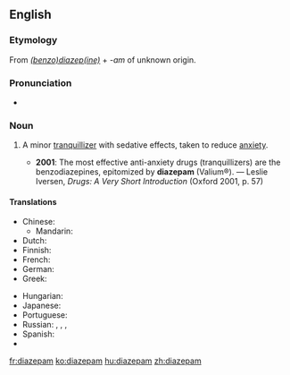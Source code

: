==English==

===Etymology===
From ''[[benzodiazepine|(benzo)diazep(ine)]]'' + ''-am'' of unknown origin.

===Pronunciation===
* {{IPA|/daɪˈæzəpæm/}}

===Noun===
{{wikipedia}}
{{en-noun}}

# {{pharmaceutical drug}} A minor [[tranquillizer]] with sedative effects, taken to reduce [[anxiety]].
#* '''2001''': The most effective anti-anxiety drugs (tranquillizers) are the benzodiazepines, epitomized by '''diazepam''' (Valium®). — Leslie Iversen, ''Drugs: A Very Short Introduction'' (Oxford 2001, p. 57)

====Translations====
{{trans-top|minor tranquillizer}}
* Chinese:
** Mandarin: {{t-|cmn|地西泮|tr=dìxīpàn|sc=Hani}}
* Dutch: {{t-|nl|diazepam}}
* Finnish: {{t+|fi|diatsepaami}}
* French: {{t+|fr|diazépam|m}}
* German: {{t-|de|Diazepam|n}}
* Greek: {{t-|el|διαζεπάμη|f|tr=diazepámi|sc=Grek}}
{{trans-mid}}
* Hungarian: {{t+|hu|diazepám}}
* Japanese: {{t-|ja|ジアゼパム|tr=jiazepamu}}
* Portuguese: {{t-|pt|diazepam|m}}
* Russian: {{t-|ru|диазепам|m|tr=diaz'epám}}, {{t-|ru|сибазон|m|tr=sibazón}}, {{t-|ru|реланиум|m|tr=r'elánium}}, {{t+|ru|седуксен|m|tr=s'eduks'én}}
* Spanish: {{t-|es|diazepam|m}}
* {{trreq|th}}
{{trans-bottom}}

[[fr:diazepam]]
[[ko:diazepam]]
[[hu:diazepam]]
[[zh:diazepam]]